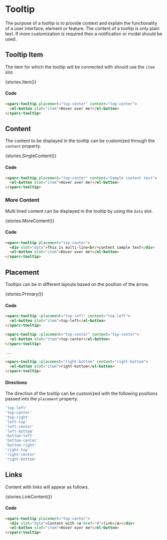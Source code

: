 
<Meta title="Components/Tooltip" />

# Tooltip
The purpose of a tooltip is to provide context and explain the functionality of a user interface, element or feature. The content of a tooltip is only plain text. If more customization is required then a notification or modal should be used.

## Tooltip Item
The item for which the tooltip will be connected with should use the `item` slot.

<Story of={stories.Item}>{stories.Item()}</Story>

#### Code
```html
<sparc-tooltip placement="top-center" content="top-center">
  <el-button slot="item">Hover over me!</el-button>
</sparc-tooltip>
```

## Content
The content to be displayed in the tooltip can be customized through the `content` property.

<Story of={stories.SingleContent} >{stories.SingleContent()}</Story>

#### Code

```html
<sparc-tooltip placement="top-center" content="Sample content text">
  <el-button slot="item">Hover over me!</el-button>
</sparc-tooltip>
```

### More Content

Multi lined content can be displayed in the tooltip by using the `data` slot.

<Story of={stories.MoreContent}>{stories.MoreContent()}</Story>

#### Code

```html
<sparc-tooltip placement="top-center">
  <div slot="data">This is multi-line<br/>content sample text</div>
  <el-button slot="item">Hover over me!</el-button>
</sparc-tooltip>
```

## Placement
Tooltips can be in different layouts based on the position of the arrow.

<Story of={stories.Primary}>{stories.Primary()}</Story>

#### Code

```html
<sparc-tooltip :placement="top-left" content="top-left">
  <el-button slot="item">top-left</el-button>
</sparc-tooltip>

<sparc-tooltip :placement="top-center" content="top-center">
  <el-button slot="item">top-center</el-button>
</sparc-tooltip>

...

<sparc-tooltip :placement="right-bottom" content="right-bottom">
  <el-button slot="item">right-bottom</el-button>
</sparc-tooltip>
```

#### Directions
The direction of the tooltip can be customized with the following positions passed into the `placement` property.

```js
'top-left'
'top-center'
'top-right'
'left-top'
'left-center'
'left-bottom'
'bottom-left'
'bottom-center'
'bottom-right'
'right-top'
'right-center'
'right-bottom'
```

## Links
Content with links will appear as follows.

<Story of={stories.LinkContent}>{stories.LinkContent()}</Story>

#### Code
```html
<sparc-tooltip placement="top-center">
  <div slot="data">Content with <a href="#">link</a></div>
  <el-button slot="item">Hover over me!</el-button>
</sparc-tooltip>
```
